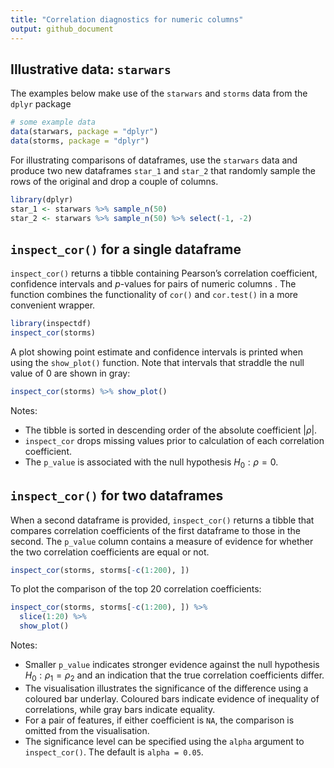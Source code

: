 ```yaml
---
title: "Correlation diagnostics for numeric columns"
output: github_document
---
```


Illustrative data: `starwars`
---

The examples below make use of the `starwars` and `storms` data from the `dplyr` package

```r
# some example data
data(starwars, package = "dplyr")
data(storms, package = "dplyr")
```

For illustrating comparisons of dataframes, use the `starwars` data and produce two new dataframes `star_1` and `star_2` that randomly sample the rows of the original and drop a couple of columns.

```r
library(dplyr)
star_1 <- starwars %>% sample_n(50)
star_2 <- starwars %>% sample_n(50) %>% select(-1, -2)
```


`inspect_cor()` for a single dataframe
---

`inspect_cor()` returns a tibble containing Pearson's correlation coefficient, confidence intervals and $p$-values for pairs of numeric columns .  The function combines the functionality of `cor()` and `cor.test()` in a more convenient wrapper.  

```r
library(inspectdf)
inspect_cor(storms)
```

A plot showing point estimate and confidence intervals is printed when using the `show_plot()` function.  Note that intervals that straddle the null value of 0 are shown in gray:

```r
inspect_cor(storms) %>% show_plot()
```

Notes:

+ The tibble is sorted in descending order of the absolute coefficient $|\rho|$.
+ `inspect_cor` drops missing values prior to calculation of each correlation coefficient.  
+ The `p_value` is associated with the null hypothesis $H_0: \rho = 0$.


`inspect_cor()` for two dataframes
---

When a second dataframe is provided, `inspect_cor()` returns a tibble that compares correlation coefficients of the first dataframe to those in the second.  The `p_value` column contains a measure of evidence for whether the two correlation coefficients are equal or not.  

```r
inspect_cor(storms, storms[-c(1:200), ])
```

To plot the comparison of the top 20 correlation coefficients: 

```r
inspect_cor(storms, storms[-c(1:200), ]) %>% 
  slice(1:20) %>%
  show_plot()
```

Notes:

+ Smaller `p_value` indicates stronger evidence against the null hypothesis $H_0: \rho_1 = \rho_2$ and an indication that the true correlation coefficients differ.
+ The visualisation illustrates the significance of the difference using a coloured bar underlay.  Coloured bars indicate evidence of inequality of correlations, while gray bars indicate equality.  
+ For a pair of features, if either coefficient is `NA`, the comparison is omitted from the visualisation.
+ The significance level can be specified using the `alpha` argument to `inspect_cor()`.  The default is `alpha = 0.05`.

